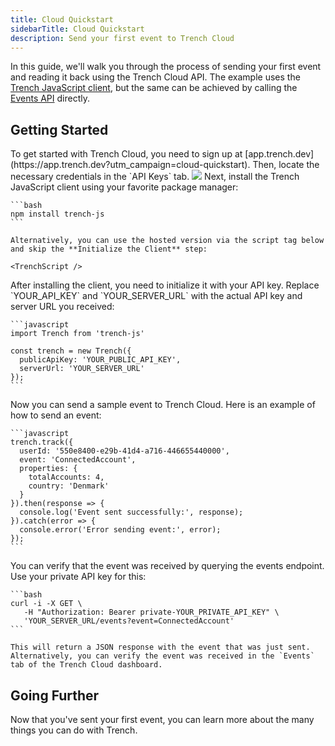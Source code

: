 ```yaml
---
title: Cloud Quickstart
sidebarTitle: Cloud Quickstart
description: Send your first event to Trench Cloud
---
```




In this guide, we'll walk you through the process of sending your first event and reading it back using the Trench Cloud API.
The example uses the [Trench JavaScript client](https://github.com/trench-dev/trench-js), but the same can be achieved by calling the [Events API](https://docs.trench.dev/api-reference/events-create) directly.

## Getting Started

<Steps>
  <Step title="Sign up for Trench Cloud">
    To get started with Trench Cloud, you need to sign up at [app.trench.dev](https://app.trench.dev?utm_campaign=cloud-quickstart). Then, locate the necessary credentials in the `API Keys` tab.
    <Frame caption="The Trench cloud dashboard">
      <img src="/images/trench-dashboard-dark.png" className="pointer-events-none" />
    </Frame>
  </Step>

  <Step title="Install Trench JavaScript Client">
    Next, install the Trench JavaScript client using your favorite package manager:

    ```bash
    npm install trench-js
    ```

    Alternatively, you can use the hosted version via the script tag below and skip the **Initialize the Client** step:

    <TrenchScript />

  </Step>

  <Step title="Initialize the Client">
    After installing the client, you need to initialize it with your API key. Replace `YOUR_API_KEY` and `YOUR_SERVER_URL` with the actual API key and server URL you received:

    ```javascript
    import Trench from 'trench-js'

    const trench = new Trench({
      publicApiKey: 'YOUR_PUBLIC_API_KEY',
      serverUrl: 'YOUR_SERVER_URL'
    });
    ```

  </Step>

  <Step title="Send a Sample Event">
    Now you can send a sample event to Trench Cloud. Here is an example of how to send an event:

    ```javascript
    trench.track({
      userId: '550e8400-e29b-41d4-a716-446655440000',
      event: 'ConnectedAccount',
      properties: {
        totalAccounts: 4,
        country: 'Denmark'
      }
    }).then(response => {
      console.log('Event sent successfully:', response);
    }).catch(error => {
      console.error('Error sending event:', error);
    });
    ```

  </Step>

  <Step title="Verify the Event">
    You can verify that the event was received by querying the events endpoint. Use your private API key for this:

    ```bash
    curl -i -X GET \
       -H "Authorization: Bearer private-YOUR_PRIVATE_API_KEY" \
       'YOUR_SERVER_URL/events?event=ConnectedAccount'
    ```

    This will return a JSON response with the event that was just sent. Alternatively, you can verify the event was received in the `Events` tab of the Trench Cloud dashboard.

  </Step>
</Steps>

## Going Further

Now that you've sent your first event, you can learn more about the many things you can do with Trench.

<CardGroup cols={2}>
  <Card title="Get Events API →" href="/api-reference/events-get" horizontal={true}></Card>
  <Card title="Create Events API →" href="/api-reference/events-create" horizontal={true}></Card>
  <Card title="Webhooks API →" href="/api-reference/webhooks-create" horizontal={true}></Card>
  <Card title="Query API →" href="/api-reference/queries-execute" horizontal={true}></Card>
</CardGroup>



